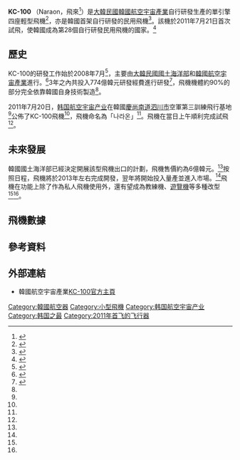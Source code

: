 {{Infobox Aircraft
|name           = KC-100 {{lang|ko|나라온}}
|image          = File:KC-100 Naraon Demo Flight.jpg
|caption        = 
|type           = 輕型飛機<ref name="kbsworld"/>
|manufacturer   = [[韩国航空宇宙产业|韩国航空宇宙产业]]
|designer       = 
|first flight   = 2011年7月20日
|introduced     =
|retired        =
|status         = 開發中，尚未生產
|primary user   =
|more users     =
|produced       =
|number built   =
|program cost   = 774億韓元<ref name="joins"/>
|unit cost      =
|developed from =
|variants with their own articles =
|developed into =
}}

'''KC-100 {{lang|ko|나라온}}'''（Naraon，飛來<ref>{{Cite web|url=http://news.xinhuanet.com/world/2011-07/20/c_121694940.htm|title=韩国首架自主研制的民用飞机试飞成功|accessdate=2011-07-24|author=姬新龙|work=新华网|date=2011-07-20|language=zh-hans}}</ref>）是[[大韓民國|大韓民國]][[韓國航空宇宙產業|韓國航空宇宙產業]]自行研發生產的單引擎四座輕型飛機<ref name="kbsworld">{{Cite web|url=http://world.kbs.co.kr/chinese/news/news_Sc_detail.htm?No=32144|title=韩国首次推出自行开发的民间轻型飞机|accessdate=2011-07-24|author=韩国国际广播电台|date=2011-07-20|language=zh-hans|archive-date=2016-03-04|archive-url=https://web.archive.org/web/20160304201655/http://world.kbs.co.kr/chinese/news/news_Sc_detail.htm?No=32144|dead-url=no}}</ref>，亦是韓國首架自行研發的民用飛機<ref name="yonhapnews">{{Cite web|url=http://app.yonhapnews.co.kr/YNA/Basic/ArticleChina/new_ArticlePhoto/YIBW_CKPhoto_ViewInFrame.aspx?m=pm1&contents_id=PYH20110720076000881|title=首架自主研製的小型民用飛機試飛成功|accessdate=2011-07-24|date=2011-07-20|language=zh-hant}}{{Dead link|date=2019年10月 |bot=InternetArchiveBot |fix-attempted=yes }}</ref>。該機於2011年7月21日首次試飛，使韓國成為第28個自行研發民用飛機的國家。<ref name="chosun">{{Cite web|url=http://cnnews.chosun.com/site/data/html_dir/2011/07/21/20110721000018.html|title=韩国成功研制出小型民用飞机|accessdate=2011-07-24|author=郭彰烈|work=朝鲜日报|date=2011-07-21|language=zh-hans|deadurl=yes|archiveurl=https://web.archive.org/web/20160305002237/http://cnnews.chosun.com/site/data/html_dir/2011/07/21/20110721000018.html|archivedate=2016-03-05}}</ref>

== 歷史 ==
KC-100的研發工作始於2008年7月<ref>{{Cite web|url=http://www.koreaaero.com/english/business/kpp_01.asp|title=KC-100|accessdate=2011-07-31|work=KAI 한국항공우주산업(주)|language=en|deadurl=yes|archiveurl=https://archive.is/20120904114207/http://www.koreaaero.com/english/business/kpp_01.asp|archivedate=2012-09-04}}</ref>，主要由[[大韓民國國土海洋部|大韓民國國土海洋部]]和[[韓國航空宇宙產業|韓國航空宇宙產業]]進行。<ref name="joinsmsn">{{Cite web|url=http://joongang.joinsmsn.com/article/933/5823933.html?ctg=1200|title=첫 국산 민항기 ‘나라온’ 날았다|accessdate=2011-07-24|author=장정훈|work=중앙일보|publisher=joinsmsn|date=2011-07-21|language=ko}}{{dead link|date=2017年11月 |bot=InternetArchiveBot |fix-attempted=yes }}</ref>3年之內共投入774億韓元研發經費進行研發<ref name="joins">{{Cite web|url=http://china.joins.com/gb/article.do?method=detail&art_id=69695|title=现在到了挑战“航天强国”的时代|accessdate=2011-07-24|author=读者来稿|work=韩国中央日报|date=2011-07-22|language=zh-hans|archive-url=https://web.archive.org/web/20160304075258/http://china.joins.com/gb/article.do?method=detail&art_id=69695|archive-date=2016-03-04|dead-url=yes}}</ref>，飛機機體約90%的部分完全依靠韓國自身技術製造<ref name="chosun"/>。

2011年7月20日，[[韩国航空宇宙产业|韩国航空宇宙产业]]在韓國[[慶尚南道|慶尚南道]][[泗川市|泗川市]]空軍第三訓練飛行基地<ref name="yonhapnews"/>公佈了KC-100飛機<ref name="chosun"/>，飛機命名為「나라온」<ref name="kbsworld"/>。飛機在當日上午順利完成試飛<ref name="yonhapnews"/>。

== 未來發展 ==
韓國國土海洋部已經決定開展該型飛機出口的計劃，飛機售價約為6億韓元。<ref name="kbsworld"/>按照日程，飛機將於2013年左右完成開發，翌年將開始投入量產並進入市場。<ref name="chosun"/>飛機在功能上除了作為私人飛機使用外，還有望成為教練機、[[遊覽機|遊覽機]]等多種改型<ref name="kbsworld"/><ref name="chosun"/>。

== 飛機數據 ==
{{aircraft specifications
|plane or copter?=plane
|jet or prop?=prop
|ref=韓國宇宙產業<ref>{{Cite web|url=http://www.koreaaero.com/english/business/kpp_03.asp|title=KC-100 SPEC. & CHARACTERISTICS|accessdate=2011-07-31|work=KAI 한국항공우주산업(주)|language=en|deadurl=yes|archiveurl=https://archive.is/20120906221918/http://www.koreaaero.com/english/business/kpp_03.asp|archivedate=2012-09-06}}</ref>，ANN<ref>{{Cite web|url=http://www.aero-news.net/index.cfm?do=main.textpost&id=8eb60cf1-a7c6-45fb-919b-4cdecac1d57b|title=Korean KC-100 4-Place A/C To Be Fitted With Hartzell Advanced-Composite Prop|accessdate=2011-07-31|work=Aero News Network|date=2010-05-16|language=en|archive-date=2016-03-14|archive-url=https://web.archive.org/web/20160314212247/http://www.aero-news.net/index.cfm?do=main.textpost&id=8eb60cf1-a7c6-45fb-919b-4cdecac1d57b|dead-url=no}}</ref>，朝鮮日報<ref name="chosun"/>，중앙일보（中央日報）<ref name="joinsmsn"/>，KBS WORLD<ref name="kbsworld"/>
<!--        General characteristics-->
|crew=4名
|capacity=
|payload main=
|payload alt=
|payload more=
|length main= 8.59m
|length alt= 338.13in
|span main= 11.37m
|span alt= 446.7in
|height main= 
|height alt=
|area main=
|area alt=
|airfoil=
|aspect ratio=
|empty weight main=
|empty weight alt=
|loaded weight main= 500kg
|loaded weight alt= 
|useful load main= 
|useful load alt= 
|max takeoff weight main= {{convert|3600|lb|kg}}
|max takeoff weight alt= 
|more general=
<!--        Powerplant-->
|engine (jet)=
|type of jet=
|number of jets=
|thrust main= 
|thrust alt= 
|thrust original=
|afterburning thrust main=
|afterburning thrust alt= 

|engine (prop)=Teledyne Continental TSIOF-550[[活塞發動機|活塞發動機]]
|type of prop=
|number of props=1
|power main= 315hp
|power alt=
|power original= 2500rpm转速时

|propeller or rotor?=<!-- options: propeller/rotor -->
|propellers=
|number of propellers per engine= 
|propeller diameter main=
|propeller diameter alt= 
<!--        Performance-->
|max speed main= 389km/h
|max speed alt= 
|max speed more=
|cruise speed main=
|cruise speed alt=
|cruise speed more=
|stall speed main= 
|stall speed alt= 
|stall speed more=
|never exceed speed main= 
|never exceed speed alt= 
|range main= 1850km
|range alt= 
|range more=
|combat radius main=
|combat radius alt=
|combat radius more=
|ferry range main=
|ferry range alt=
|ferry range more=
|endurance=
|ceiling main= 7500m
|ceiling alt= 25,000ft
|ceiling more=
|climb rate main= 
|climb rate alt= 
|climb rate more=
|sink rate main= 
|sink rate alt= 
|sink rate more=

|loading main=
|loading alt=
|thrust/weight=
|power/mass main=
|power/mass alt=
|more performance=
}}

== 參考資料 ==
{{reflist|2}}

== 外部連結 ==
*韓國航空宇宙產業[https://archive.is/20120904114207/http://www.koreaaero.com/english/business/kpp_01.asp KC-100官方主頁]{{en}}

[[Category:韓國航空器|Category:韓國航空器]]
[[Category:小型飛機|Category:小型飛機]]
[[Category:韩国航空宇宙产业|Category:韩国航空宇宙产业]]
[[Category:韩国之最|Category:韩国之最]]
[[Category:2011年首飞的飞行器|Category:2011年首飞的飞行器]]